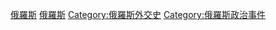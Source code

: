 [[Category:歐洲各國外交事件|俄羅斯]]
[[Category:亞洲各國外交事件|俄羅斯]]
[[Category:俄羅斯外交史|Category:俄羅斯外交史]]
[[Category:俄羅斯政治事件|Category:俄羅斯政治事件]]